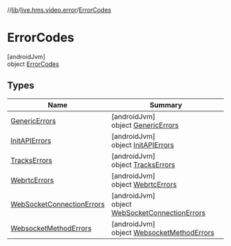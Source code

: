 //[lib](/api-reference/android/v2/home/content)/[live.hms.video.error](../index)/[ErrorCodes](index)

# ErrorCodes

[androidJvm]\
object [ErrorCodes](index)

## Types

| Name                                                             | Summary                                                                                   |
| ---------------------------------------------------------------- | ----------------------------------------------------------------------------------------- |
| [GenericErrors](-generic-errors/index)                           | [androidJvm]<br />object [GenericErrors](-generic-errors/index)                           |
| [InitAPIErrors](-init-a-p-i-errors/index)                        | [androidJvm]<br />object [InitAPIErrors](-init-a-p-i-errors/index)                        |
| [TracksErrors](-tracks-errors/index)                             | [androidJvm]<br />object [TracksErrors](-tracks-errors/index)                             |
| [WebrtcErrors](-webrtc-errors/index)                             | [androidJvm]<br />object [WebrtcErrors](-webrtc-errors/index)                             |
| [WebSocketConnectionErrors](-web-socket-connection-errors/index) | [androidJvm]<br />object [WebSocketConnectionErrors](-web-socket-connection-errors/index) |
| [WebsocketMethodErrors](-websocket-method-errors/index)          | [androidJvm]<br />object [WebsocketMethodErrors](-websocket-method-errors/index)          |
